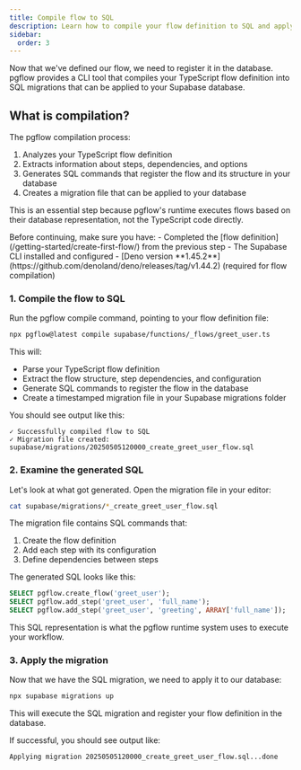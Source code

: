 ```yaml
---
title: Compile flow to SQL
description: Learn how to compile your flow definition to SQL and apply it to your database
sidebar:
  order: 3
---
```



Now that we've defined our flow, we need to register it in the database. pgflow provides a CLI tool that compiles your TypeScript flow definition into SQL migrations that can be applied to your Supabase database.

<NotProductionReady/>

## What is compilation?

The pgflow compilation process:

1. Analyzes your TypeScript flow definition
2. Extracts information about steps, dependencies, and options
3. Generates SQL commands that register the flow and its structure in your database
4. Creates a migration file that can be applied to your database

This is an essential step because pgflow's runtime executes flows based on their database representation, not the TypeScript code directly.

<Aside type="caution" title="Prerequisites">
Before continuing, make sure you have:
- Completed the [flow definition](/getting-started/create-first-flow/) from the previous step
- The Supabase CLI installed and configured
- [Deno version **1.45.2**](https://github.com/denoland/deno/releases/tag/v1.44.2) (required for flow compilation)
</Aside>

### 1. Compile the flow to SQL

Run the pgflow compile command, pointing to your flow definition file:

```bash frame="none"
npx pgflow@latest compile supabase/functions/_flows/greet_user.ts
```

This will:
- Parse your TypeScript flow definition
- Extract the flow structure, step dependencies, and configuration
- Generate SQL commands to register the flow in the database
- Create a timestamped migration file in your Supabase migrations folder

You should see output like this:

```
✓ Successfully compiled flow to SQL
✓ Migration file created: supabase/migrations/20250505120000_create_greet_user_flow.sql
```

### 2. Examine the generated SQL

Let's look at what got generated. Open the migration file in your editor:

```bash frame="none"
cat supabase/migrations/*_create_greet_user_flow.sql
```

The migration file contains SQL commands that:

1. Create the flow definition
2. Add each step with its configuration
3. Define dependencies between steps

The generated SQL looks like this:

```sql
SELECT pgflow.create_flow('greet_user');
SELECT pgflow.add_step('greet_user', 'full_name');
SELECT pgflow.add_step('greet_user', 'greeting', ARRAY['full_name']);
```

This SQL representation is what the pgflow runtime system uses to execute your workflow.

### 3. Apply the migration

Now that we have the SQL migration, we need to apply it to our database:

```bash frame="none"
npx supabase migrations up
```

This will execute the SQL migration and register your flow definition in the database.

If successful, you should see output like:

```
Applying migration 20250505120000_create_greet_user_flow.sql...done
```
